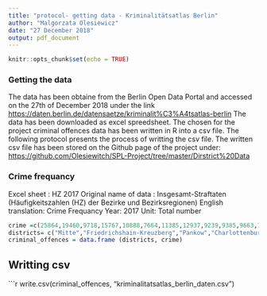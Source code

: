 ```yaml
---
title: "protocol- getting data - Kriminalitätsatlas Berlin"
author: "Malgorzata Olesiewicz"
date: "27 December 2018"
output: pdf_document
---
```


```r
knitr::opts_chunk$set(echo = TRUE)
```

### Getting the data 

The data has been obtaine from the Berlin Open Data Portal and accessed on the 27th of December 2018 under the link <https://daten.berlin.de/datensaetze/kriminalit%C3%A4tsatlas-berlin> 
The data has been downloaded as excel spreedsheet. The chosen for the project criminal offences data has been written in R into a csv file. The following protocol presents the process of writting the csv file. The written csv file has been stored on the Github page of the project under:  <https://github.com/Olesiewitch/SPL-Project/tree/master/Dirstrict%20Data> 

### Crime frequancy
Excel sheet : HZ 2017 
Original name of data : Insgesamt-Straftaten (Häufigkeitszahlen (HZ) der Bezirke und Bezirksregionen)
English translation: Crime Frequancy
Year: 2017
Unit: Total number
```r
crime =c(25864,19460,9718,15767,10888,7664,11385,12937,9239,9385,9663,11456)
districts= c("Mitte","Friedrichshain-Kreuzberg","Pankow","Charlottenburg-Wilmersdorf","Spandau", "Steglitz-Zehlendorf","Tempelhof-Schöneberg","Neukölln","Treptow-Köpenick","Marzahn-Hellersdorf", "Lichtenberg","Reinickendorf") 
criminal_offences = data.frame (districts, crime)
```

## Writting csv

```r
write.csv(criminal_offences, "kriminalitatsatlas_berlin_daten.csv")